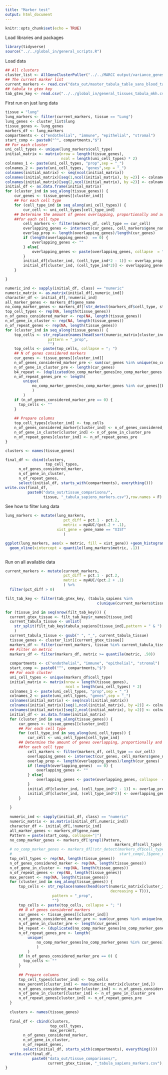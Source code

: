 ```yaml
---
title: "Marker test"
output: html_document
---
```


```r
knitr::opts_chunk$set(echo = TRUE)
```
Load libraries and packages
```r
library(tidyverse)
source("../../global_in/general_scripts.R")

```

Load data
```r
## All clusters
cluster_list <- AllGeneClusterPuller("../../MARCC output/variance_genes_kendall/")
## The current marker list
current_markers <- read.csv("data_out/master_tabula_table_sans_blood_tabula.csv")
## tabula to gtex key
tab_gtex_key <- read.csv("../../global_in/general_tissues_tabula_mkh.csv")
```

First run on just lung data
```r
tissue = "lung"
lung_markers <- filter(current_markers, tissue == "Lung")
lung_genes <- cluster_list$lung
tissue_genes <- lung_genes
markers_df <- lung_markers
compartments <- c("endothelial", "immune", "epithelial", "stromal")
start_comp <- paste0("^", compartments,"$")
## For each cluster
uni_cell_types <- unique(lung_markers$cell_type)
initial_matrix <- matrix(nrow = length(tissue_genes),
                         ncol = length(uni_cell_types) * 2)
colnames_1 <- paste(uni_cell_types, "prop",sep = "_")
colnames_2 <- paste(uni_cell_types, "genes",sep = "_")
colnames(initial_matrix) <- seq(ncol(initial_matrix))
colnames(initial_matrix)[seq(1,ncol(initial_matrix), by =2)] <- colnames_1
colnames(initial_matrix)[seq(2,ncol(initial_matrix), by =2)] <- colnames_2
initial_df <- as.data.frame(initial_matrix)
for (cluster_ind in seq_along(tissue_genes)) {
    cur_genes <- tissue_genes[[cluster_ind]]
    ## For each cell type
    for (cell_type_ind in seq_along(uni_cell_types)) {
        cur_cell <- uni_cell_types[cell_type_ind]
    ## Determine the amount of genes overlapping, proportionally and as a list
    ##for each cell type
        cell_markers <- filter(markers_df, cell_type == cur_cell)
        overlapping_genes <- intersect(cur_genes, cell_markers$gene_name)
        overlap_prop <- length(overlapping_genes)/length(cur_genes)
        if (length(overlapping_genes)  == 0) {
            overlapping_genes <- ""
        } else{
            overlapping_genes <- paste(overlapping_genes, collapse  = "; ")
        }
        initial_df[cluster_ind, (cell_type_ind*2 - 1)] <- overlap_prop
        initial_df[cluster_ind, (cell_type_ind*2)] <- overlapping_genes
    }

}

numeric_ind <- sapply(initial_df, class) == "numeric"
numeric_matrix <- as.matrix(initial_df[,numeric_ind])
character_df <- initial_df[,!numeric_ind]
all_marker_genes <- markers_df$gene_name
no_comp_marker_genes <- markers_df[!str_detect(markers_df$cell_type, start_comp),]$gene_name
top_cell_types <- rep(NA, length(tissue_genes))
n_of_genes_considered_marker <- rep(NA, length(tissue_genes))
n_of_gene_in_cluster <- rep(NA, length(tissue_genes))
n_of_repeat_genes <- rep(NA, length(tissue_genes))
for (cluster_ind in seq_along(tissue_genes)) {
    top_cells <- str_replace(names(head(sort(numeric_matrix[cluster_ind,],decreasing = T))),
                   pattern = "_prop",
                   "")
    top_cells <- paste(top_cells, collapse = "; ")
    ## N of genes considered markers
    cur_genes <- tissue_genes[[cluster_ind]]
    n_of_genes_considered_marker_pre <- sum(cur_genes %in% unique(no_comp_marker_genes))
    n_of_gene_in_cluster_pre <- length(cur_genes)
    b4_repeat <- (duplicated(no_comp_marker_genes[no_comp_marker_genes %in% cur_genes]))
    n_of_repeat_genes_pre <- length(
        unique(
            no_comp_marker_genes[no_comp_marker_genes %in% cur_genes][b4_repeat]
            )
        )
    if (n_of_genes_considered_marker_pre == 0) {
      top_cells <- ""
    }
    
    ## Prepare columns
    top_cell_types[cluster_ind] <- top_cells
    n_of_genes_considered_marker[cluster_ind] <- n_of_genes_considered_marker_pre
    n_of_gene_in_cluster[cluster_ind] <- n_of_gene_in_cluster_pre
    n_of_repeat_genes[cluster_ind] <- n_of_repeat_genes_pre
}

clusters <- names(tissue_genes)

final_df <- cbind(clusters,
                  top_cell_types,
      n_of_genes_considered_marker,
      n_of_gene_in_cluster,
      n_of_repeat_genes,
      select(initial_df, starts_with(compartments), everything())) 
write.csv(final_df,
          paste0("data_out/tissue_comparisons/",
                 tissue, "_tabula_sapiens_markers.csv"),row.names = F)

```


See how to filter lung data
```r
lung_markers <- mutate(lung_markers,
                          pct_diff = pct.1 - pct.2,
                          metric = myAUC/(pct.2 + .1),
                       xist_gene = gene_name == "XIST"
                          ) 

ggplot(lung_markers, aes(x = metric, fill = xist_gene)) +geom_histogram() +
  geom_vline(xintercept = quantile(lung_markers$metric, .1))



```



Run on all available data

```r

current_markers <- mutate(current_markers,
                          pct_diff = pct.1 - pct.2,
                          metric = myAUC/(pct.2 + .1)
                          ) %>%
  filter(pct_diff > 0)

filt_tab_key <- filter(tab_gtex_key, (tabula_sapiens %in% 
                                         c(unique(current_markers$tissue))))

for (tissue_ind in seq(nrow(filt_tab_key))) {
  current_gtex_tissue <- filt_tab_key$r_names[tissue_ind]
  current_tabula_tissue <- unlist(
    str_split(filt_tab_key$tabula_sapiens[tissue_ind],pattern = " & ")
    )
  current_tabula_tissue <- gsub(" ", "_", current_tabula_tissue)
  tissue_genes <- cluster_list[[current_gtex_tissue]]
  markers_df <- filter(current_markers, tissue %in% current_tabula_tissue)
  ## Filter on metric
  markers_df <- filter(markers_df, metric >= quantile(metric, .50))
  
  compartments <- c("endothelial", "immune", "epithelial", "stromal")
  start_comp <- paste0("^", compartments,"$")
  ## For each cluster
  uni_cell_types <- unique(markers_df$cell_type)
  initial_matrix <- matrix(nrow = length(tissue_genes),
                           ncol = length(uni_cell_types) * 2)
  colnames_1 <- paste(uni_cell_types, "prop",sep = "_")
  colnames_2 <- paste(uni_cell_types, "genes",sep = "_")
  colnames(initial_matrix) <- seq(ncol(initial_matrix))
  colnames(initial_matrix)[seq(1,ncol(initial_matrix), by =2)] <- colnames_1
  colnames(initial_matrix)[seq(2,ncol(initial_matrix), by =2)] <- colnames_2
  initial_df <- as.data.frame(initial_matrix)
  for (cluster_ind in seq_along(tissue_genes)) {
      cur_genes <- tissue_genes[[cluster_ind]]
      ## For each cell type
      for (cell_type_ind in seq_along(uni_cell_types)) {
          cur_cell <- uni_cell_types[cell_type_ind]
      ## Determine the amount of genes overlapping, proportionally and as a list
      ##for each cell type
          cell_markers <- filter(markers_df, cell_type == cur_cell)
          overlapping_genes <- intersect(cur_genes, cell_markers$gene_name)
          overlap_prop <- length(overlapping_genes)/length(cur_genes)
          if (length(overlapping_genes)  == 0) {
              overlapping_genes <- ""
          } else{
              overlapping_genes <- paste(overlapping_genes, collapse  = "; ")
          }
          initial_df[cluster_ind, (cell_type_ind*2 - 1)] <- overlap_prop
          initial_df[cluster_ind, (cell_type_ind*2)] <- overlapping_genes
      }
  
  }
  
  numeric_ind <- sapply(initial_df, class) == "numeric"
  numeric_matrix <- as.matrix(initial_df[,numeric_ind])
  character_df <- initial_df[,!numeric_ind]
  all_marker_genes <- markers_df$gene_name
  Pattern = paste(start_comp, collapse="|")
  no_comp_marker_genes <- markers_df[!grepl(Pattern,
                                                 markers_df$cell_type),]$gene_name
  # no_comp_marker_genes <- markers_df[!str_detect(markers_df$cell_type,
  #                                                start_comp),]$gene_name
  top_cell_types <- rep(NA, length(tissue_genes))
  n_of_genes_considered_marker <- rep(NA, length(tissue_genes))
  n_of_gene_in_cluster <- rep(NA, length(tissue_genes))
  n_of_repeat_genes <- rep(NA, length(tissue_genes))
  max_percent <- rep(NA, length(tissue_genes))
  for (cluster_ind in seq_along(tissue_genes)) {
      top_cells <- str_replace(names(head(sort(numeric_matrix[cluster_ind,],
                                               decreasing = T))),
                     pattern = "_prop",
                     "")
      top_cells <- paste(top_cells, collapse = "; ")
      ## N of genes considered markers
      cur_genes <- tissue_genes[[cluster_ind]]
      n_of_genes_considered_marker_pre <- sum(cur_genes %in% unique(no_comp_marker_genes))
      n_of_gene_in_cluster_pre <- length(cur_genes)
      b4_repeat <- (duplicated(no_comp_marker_genes[no_comp_marker_genes %in% cur_genes]))
      n_of_repeat_genes_pre <- length(
          unique(
              no_comp_marker_genes[no_comp_marker_genes %in% cur_genes][b4_repeat]
              )
          )
      if (n_of_genes_considered_marker_pre == 0) {
        top_cells <- ""
      }
      
      ## Prepare columns
      top_cell_types[cluster_ind] <- top_cells
      max_percent[cluster_ind] <- max(numeric_matrix[cluster_ind,])
      n_of_genes_considered_marker[cluster_ind] <- n_of_genes_considered_marker_pre
      n_of_gene_in_cluster[cluster_ind] <- n_of_gene_in_cluster_pre
      n_of_repeat_genes[cluster_ind] <- n_of_repeat_genes_pre
  }
  
  clusters <- names(tissue_genes)
  
  final_df <- cbind(clusters,
                    top_cell_types,
                    max_percent,
        n_of_genes_considered_marker,
        n_of_gene_in_cluster,
        n_of_repeat_genes,
        select(initial_df, starts_with(compartments), everything())) 
  write.csv(final_df,
            paste0("data_out/tissue_comparisons/",
                   current_gtex_tissue, "_tabula_sapiens_markers.csv"),row.names = F)
}
```

